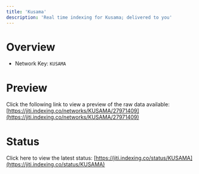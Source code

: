 ```yaml
---
title: 'Kusama'
description: 'Real time indexing for Kusama; delivered to you'
---
```


# Overview
- Network Key: `KUSAMA`

# Preview
Click the following link to view a preview of the raw data available: [https://jiti.indexing.co/networks/KUSAMA/27971409](https://jiti.indexing.co/networks/KUSAMA/27971409)

# Status
Click here to view the latest status: [https://jiti.indexing.co/status/KUSAMA](https://jiti.indexing.co/status/KUSAMA)
